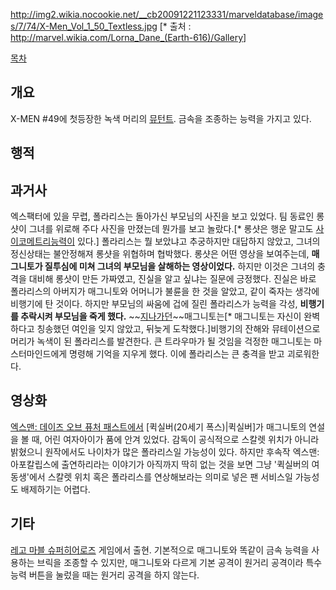 http://img2.wikia.nocookie.net/__cb20091221123331/marveldatabase/images/7/74/X-Men_Vol_1_50_Textless.jpg
[* 출처 : http://marvel.wikia.com/Lorna_Dane_(Earth-616)/Gallery]

[[목차]]

== 개요 ==
X-MEN #49에 첫등장한 녹색 머리의 [[뮤턴트]]. 금속을 조종하는 능력을 가지고 있다.
== 행적 ==

== 과거사 ==
엑스팩터에 있을 무렵, 폴라리스는 돌아가신 부모님의 사진을 보고 있었다. 팀 동료인 롱샷이 그녀를 위로해 주다 사진을 만졌는데 뭔가를 보고 놀랐다.[*  롱샷은 행운 말고도 [[사이코메트리]]능력이 있다.] 폴라리스는 뭘 보았냐고 추궁하지만 대답하지 않았고, 그녀의 정신상태는 불안정해져 롱샷을 위협하며 협박했다. 롱샷은 어떤 영상을 보여주는데, '''매그니토가 질투심에 미쳐 그녀의 부모님을 살해하는 영상이었다.''' 하지만 이것은 그녀의 충격을 대비해 롱샷이 만든 가짜였고, 진실을 알고 싶냐는 질문에 긍정했다. 진실은 바로 폴라리스의 아버지가 매그니토와 어머니가 불륜을 한 것을 알았고, 같이 죽자는 생각에 비행기에 탄 것이다. 하지만 부모님의 싸움에 겁에 질린 폴라리스가 능력을 각성, '''비행기를 추락시켜 부모님을 죽게 했다.''' ~~[[지나가던]]~~매그니토는[*  매그니토는 자신이 완벽하다고 칭송했던 여인을 잊지 않았고, 뒤늦게 도착했다.]비행기의 잔해와 뮤테이션으로 머리가 녹색이 된 폴라리스를 발견한다. 큰 트라우마가 될 것임을 걱정한 매그니토는 마스터마인드에게 명령해 기억을 지우게 했다. 이에 폴라리스는 큰 충격을 받고 괴로워한다.

== 영상화 ==
[[엑스맨: 데이즈 오브 퓨처 패스트]]에서 [퀵실버(20세기 폭스)|퀵실버]가 매그니토의 연설을 볼 때, 어린 여자아이가 품에 안겨 있었다. 감독이 공식적으로 스칼렛 위치가 아니라 밝혔으니 원작에서도 나이차가 많은 폴라리스일 가능성이 있다. 하지만 후속작 엑스맨: 아포칼립스에 출연하리라는 이야기가 아직까지 딱히 없는 것을 보면 그냥 '퀵실버의 여동생'에서 스칼렛 위치 혹은 폴라리스를 연상해보라는 의미로 넣은 팬 서비스일 가능성도 배제하기는 어렵다.

== 기타 ==
[[레고 마블 슈퍼히어로즈]] 게임에서 출현. 기본적으로 매그니토와 똑같이 금속 능력을 사용하는 브릭을 조종할 수 있지만, 매그니토와 다르게 기본 공격이 원거리 공격이라 특수 능력 버튼을 눌렀을 때는 원거리 공격을 하지 않는다.
